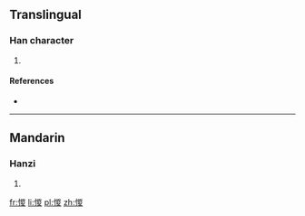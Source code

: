 ==Translingual==

===Han character===
{{Han char|rn=61|rad=心|as=09|sn=12|four=9204<sub>7</sub>|canj=心山金水 (PUCE)|ids=⿰[[忄]][[㚇]]}}

# {{defn|Han|sort=心09}}

====References====
* {{Han ref|kx=0393.150|dkj=10879|dj=0729.120|hdz=42330.060|uh=60FE|ud=24830|bh=D948|bd=55624}}

----

==Mandarin==

===Hanzi===
{{cmn-hanzi|pin=[[zōng]] ([[zong1]])|wg=tsung<sup>1</sup>}}

# {{defn|lang=cmn|sort=心09}}

[[fr:惾]]
[[li:惾]]
[[pl:惾]]
[[zh:惾]]